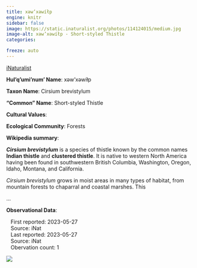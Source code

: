 ```yaml
---
title: xəw’xəwíłp
engine: knitr
sidebar: false
image: https://static.inaturalist.org/photos/114124015/medium.jpg
image-alt: xəw’xəwíłp - Short-styled Thistle
categories:

freeze: auto
---
```


<div role="img" class="imerss-photo" style="background-image: url(https://static.inaturalist.org/photos/114124015/medium.jpg)" 
 alt="xəw’xəwíłp - Short-styled Thistle">
 <a href="https://www.inaturalist.org/taxa/52993" target="_blank" class="taxonDisplay-iNat-extern">iNaturalist<span class="external-link"></span></a>
</div>

**Hul'q'umi'num' Name**: xəw’xəwíłp



**Taxon Name**: Cirsium brevistylum

**"Common" Name**: Short-styled Thistle

**Cultural Values**:

:::{layout-nrow=1}

:::

**Ecological Community**: Forests

**Wikipedia summary**:
<p class="mw-empty-elt">
</p>

<p><i><b>Cirsium brevistylum</b></i> is a species of thistle known by the common names <b>Indian thistle</b> and <b>clustered thistle</b>. It is native to western North America having been found in southwestern British Columbia, Washington, Oregon, Idaho, Montana, and California.
</p><p><i>Cirsium brevistylum</i> grows in moist areas in many types of habitat, from mountain forests to chaparral and coastal marshes. This</p>...

**Observational Data**:

|    First reported: 2023-05-27

|    Source: iNat

|    Last reported: 2023-05-27

|    Source: iNat

|    Obervation count: 1

![](community_dist.png)
